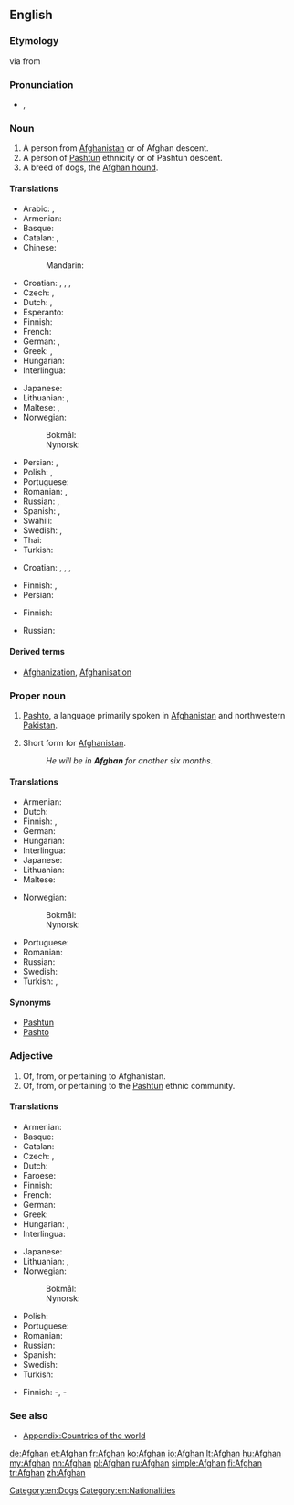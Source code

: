 {{also|afghan}}
==English==
{{wikipedia}}
{{wikipedia|Origins of the name Afghan}}

===Etymology===
{{fa}} {{term|افغان|tr=afğân||Afghan|lang=fa}} via {{etyl|pra}} {{term|आभगन|tr=ābhagana||Afghan|sc=Deva}} from {{sa}} {{term|अश्वक|tr=aśvaka||horseman|lang=sa}}

===Pronunciation===
* {{a|UK}} {{IPA|/ˈæfˌɡæn/}}, {{X-SAMPA|/"{f%g{n/}}

===Noun===
{{en-noun}}

# A person from [[Afghanistan]] or of Afghan descent.
# A person of [[Pashtun]] ethnicity or of Pashtun descent.
# A breed of dogs, the [[Afghan hound]].

====Translations====
{{trans-top|person from Afghanistan}}
* Arabic: {{t-|ar|أفغاني|tr='afghaaniyy|sc=Arab}}, {{t-|ar|أفغانية|f|tr='afghaaníyya|sc=Arab}}
* Armenian: {{t-|hy|աֆղան|tr=afġan}}
* Basque: {{t-|eu|afganistandar}}
* Catalan: {{t-|ca|afganès|m}}, {{t-|ca|afganesa|f}}
* Chinese:
*: Mandarin: {{t|zh|阿富汗人|tr=Āfùhànrén|sc=Hani}}
* Croatian: {{t-|hr|Afgan|m|alt=Àfgan}}, {{t-|hr|Afganka|f|alt=Àfgānka}}, {{t-|hr|Afganistanac|m|alt=Afganistánac}}, {{t-|hr|Afganistanka|f|alt=Afganìstānka}}
* Czech: {{t-|cs|Afghánec|m}}, {{t-|cs|Afgánec|m}}
* Dutch: {{t+|nl|Afghaan|m}}, {{t+|nl|Afghaanse|f}}
* Esperanto: {{t-|eo|afgano}}
* Finnish: {{t+|fi|afganistanilainen}}
* French: {{t+|fr|Afghan}}
* German: {{t+|de|Afghane|m}}, {{t+|de|Afghanin|f}}
* Greek: {{t+|el|Αφγανός|m}}, {{t-|el|Αφγανή|f}}
* Hungarian: {{t+|hu|afgán}}
* Interlingua: {{t-|ia|afghano}}
{{trans-mid}}
* Japanese: {{t-|ja|アフガニスタン人|tr=Afuganisutan-jin|sc=Jpan}}
* Lithuanian: {{t+|lt|afganistanietis|m|xs=Lithuanian}},  {{t+|lt|afganistanietė|f|xs=Lithuanian}}
* Maltese: {{t-|mt|Afgan|m}}, {{t-|mt|Afgana|f}}
* Norwegian:
*: Bokmål: {{t+|no|afghaner|m}}
*: Nynorsk: {{t+|nn|afghanar|m|xs=Norwegian Nynorsk}}
* Persian: {{t+|fa|افغان|tr=afğân|xs=Persian}}, {{t+|fa|افغانی|tr=afğâni|sc=fa-Arab}}
* Polish: {{t+|pl|Afgańczyk|m}}, {{t+|pl|Afganka|f}}
* Portuguese: {{t+|pt|afegão|m}}
* Romanian: {{t+|ro|afgan|m}}, {{t+|ro|afgană|f}}
* Russian: {{t+|ru|афганец|m|tr=afgánec}}, {{t+|ru|афганка|f|tr=afgánka}}
* Spanish: {{t+|es|afgano|m}}, {{t-|es|afgana|f}}
* Swahili: {{t+|sw|Mwafugani}}
* Swedish: {{t+|sv|afghan}}, {{t+|sv|afghanska|f}}
* Thai: {{t-|th|ชาวอาฟกัน|tr=chao afkan|sc=Thai}}
* Turkish: {{t+|tr|Afgan}}
{{trans-bottom}}

{{trans-top|person of Pashtun ethnicity}}
* Croatian: {{t-|hr|Afgan|m|alt=Àfgan}}, {{t-|hr|Afganka|f|alt=Àfgānka}}, {{t-|hr|Afganistanac|m|alt=Afganistánac}}, {{t-|hr|Afganistanka|f|alt=Afganìstānka}}
{{trans-mid}}
* Finnish: {{t-|fi|pataani}}, {{t-|fi|afgaani}}
* Persian: {{t+|fa|افغان|tr=afğân|sc=fa-Arab}}
{{trans-bottom}}

{{trans-top|Afghan hound}}
* Finnish: {{t+|fi|afgaaninvinttikoira}}
{{trans-mid}}
* Russian: {{t-|ru|афганская борзая|f|tr=afgánskaja borzája}}
{{trans-bottom}}

====Derived terms====
* [[Afghanization]], [[Afghanisation]]

===Proper noun===
{{en-proper noun}}

# [[Pashto]], a language primarily spoken in [[Afghanistan]] and northwestern [[Pakistan]].
# {{UK|military slang}} Short form for [[Afghanistan]].
#: ''He will be in '''Afghan''' for another six months.''

====Translations====
{{trans-top|Pashto language}}
* Armenian: {{t-|hy|աֆղաներեն|tr=afġaneren}}
* Dutch: {{t+|nl|Afghaans}}
* Finnish: {{t+|fi|paštu}}, {{t-|fi|afgaani}}
* German: {{t-|de|Afghanisch}}
* Hungarian: {{t+|hu|afgán}}
* Interlingua: {{t-|ia|afghano}}
* Japanese: {{t-|ja|アフガニスタン語|tr=afuganisutango}}
* Lithuanian: {{t-|lt|afganistaniečių|p|xs=Lithuanian}}
* Maltese: {{t-|mt|L-Afgan|xs=Maltese}}
{{trans-mid}}
* Norwegian:
*: Bokmål: {{t+|nb|afghansk|m}}
*: Nynorsk: {{t+|nn|afghansk|m}}
* Portuguese: {{t+|pt|afegão}}
* Romanian: {{t+|ro|afgană|f}}
* Russian: {{t+|ru|афганский|tr=afgánskij}}
* Swedish: {{t+|sv|afghanska}}
* Turkish: {{t+|tr|Peştuca}}, {{t-|tr|Afganca}}
{{trans-bottom}}

====Synonyms====
* [[Pashtun]]
* [[Pashto]]

===Adjective===
{{en-adj|-}}

# Of, from, or pertaining to Afghanistan.
# Of, from, or pertaining to the [[Pashtun]] ethnic community.

====Translations====
{{trans-top|pertaining to Afghanistan}}
* Armenian: {{t-|hy|աֆղանական|tr=afġanakan}}
* Basque: {{t-|eu|afganistandar}}
* Catalan: {{t-|ca|afganès}}
* Czech: {{t-|cs|afgánský|m}}, {{t+|cs|afghánský|m}}
* Dutch: {{t+|nl|Afghaans}}
* Faroese: {{t-|fo|afganskur}}
* Finnish: {{t+|fi|afganistanilainen}}
* French: {{t+|fr|afghan}}
* German: {{t+|de|afghanisch}}
* Greek: {{t+|el|αφγανικός|tr=afganikós}}
* Hungarian: {{t+|hu|afgán}}, {{t+|hu|afganisztáni}}
* Interlingua: {{t-|ia|afghan}}
{{trans-mid}}
* Japanese: {{t+|ja|アフガニスタン|alt=アフガニスタンの|tr=afuganisutan no}}
* Lithuanian: {{t-|lt|afganištanietiškas|m|xs=Lithuanian}}, {{t-|lt|afganistanietiška|f|xs=Lithuanian}}
* Norwegian:
*: Bokmål: {{t+|nb|afghansk}}
*: Nynorsk: {{t+|nn|afghansk}}
* Polish: {{t+|pl|afgański|m}}
* Portuguese: {{t+|pt|afegão}}
* Romanian: {{t+|ro|afgan}}
* Russian: {{t+|ru|афганский|tr=afgánskij}}
* Spanish: {{t+|es|afgano}}
* Swedish: {{t+|sv|afghansk}}
* Turkish: {{t+|tr|Afgan}}
{{trans-bottom}}

{{trans-top|pertaining to Pashtun}}
* Finnish: {{t-|fi|pataani}}-, {{t-|fi|afgaani}}-
{{trans-mid}}
{{trans-bottom}}

===See also===
* [[Appendix:Countries of the world]]

[[Category:en:Dogs]]
[[Category:en:Nationalities]]

[[de:Afghan]]
[[et:Afghan]]
[[fr:Afghan]]
[[ko:Afghan]]
[[io:Afghan]]
[[lt:Afghan]]
[[hu:Afghan]]
[[my:Afghan]]
[[nn:Afghan]]
[[pl:Afghan]]
[[ru:Afghan]]
[[simple:Afghan]]
[[fi:Afghan]]
[[tr:Afghan]]
[[zh:Afghan]]